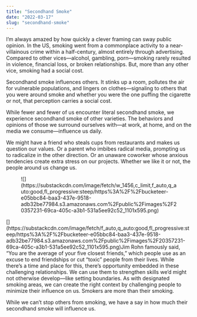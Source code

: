 ```yaml
---
title: "Secondhand Smoke"
date: "2022-03-17"
slug: "secondhand-smoke"
---
```


I’m always amazed by how quickly a clever framing can sway public opinion. In the US, smoking went from a commonplace activity to a near-villainous crime within a half-century, almost entirely through advertising. Compared to other vices—alcohol, gambling, porn—smoking rarely resulted in violence, financial loss, or broken relationships. But, more than any other vice, smoking had a social cost.

Secondhand smoke influences others. It stinks up a room, pollutes the air for vulnerable populations, and lingers on clothes—signaling to others that you were around smoke and whether you were the one puffing the cigarette or not, that perception carries a social cost.

While fewer and fewer of us encounter literal secondhand smoke, we experience secondhand smoke of other varieties. The behaviors and opinions of those we surround ourselves with—at work, at home, and on the media we consume—influence us daily.

We might have a friend who steals cups from restaurants and makes us question our values. Or a parent who imbibes radical media, prompting us to radicalize in the other direction. Or an unaware coworker whose anxious tendencies create extra stress on our projects. Whether we like it or not, the people around us change us.

<figure class="wp-block-image">![](https://substackcdn.com/image/fetch/w_1456,c_limit,f_auto,q_auto:good,fl_progressive:steep/https%3A%2F%2Fbucketeer-e05bbc84-baa3-437e-9518-adb32be77984.s3.amazonaws.com%2Fpublic%2Fimages%2F20357231-69ca-405c-a3b1-531a5ee92c52_1101x595.png)</figure>[](https://substackcdn.com/image/fetch/f_auto,q_auto:good,fl_progressive:steep/https%3A%2F%2Fbucketeer-e05bbc84-baa3-437e-9518-adb32be77984.s3.amazonaws.com%2Fpublic%2Fimages%2F20357231-69ca-405c-a3b1-531a5ee92c52_1101x595.png)Jim Rohn famously said, “You are the average of your five closest friends,” which people use as an excuse to end friendships or cut “toxic” people from their lives. While there’s a time and place for this, there’s opportunity embedded in these challenging relationships. We can use them to strengthen skills we’d might not otherwise develop—like setting boundaries. As with designated smoking areas, we can create the right context by challenging people to minimize their influence on us. Smokers are more than their smoking.

While we can’t stop others from smoking, we have a say in how much their secondhand smoke will influence us.